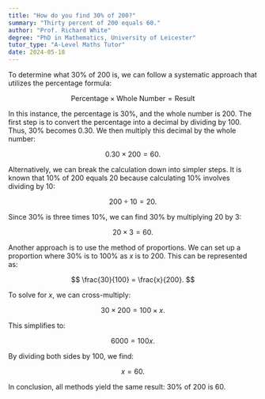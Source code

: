 ```yaml
---
title: "How do you find 30% of 200?"
summary: "Thirty percent of 200 equals 60."
author: "Prof. Richard White"
degree: "PhD in Mathematics, University of Leicester"
tutor_type: "A-Level Maths Tutor"
date: 2024-05-18
---
```


To determine what $30\%$ of $200$ is, we can follow a systematic approach that utilizes the percentage formula:

$$
\text{Percentage} \times \text{Whole Number} = \text{Result}
$$

In this instance, the percentage is $30\%$, and the whole number is $200$. The first step is to convert the percentage into a decimal by dividing by $100$. Thus, $30\%$ becomes $0.30$. We then multiply this decimal by the whole number:

$$
0.30 \times 200 = 60.
$$

Alternatively, we can break the calculation down into simpler steps. It is known that $10\%$ of $200$ equals $20$ because calculating $10\%$ involves dividing by $10$:

$$
200 \div 10 = 20.
$$

Since $30\%$ is three times $10\%$, we can find $30\%$ by multiplying $20$ by $3$:

$$
20 \times 3 = 60.
$$

Another approach is to use the method of proportions. We can set up a proportion where $30\%$ is to $100\%$ as $x$ is to $200$. This can be represented as:

$$
\frac{30}{100} = \frac{x}{200}.
$$

To solve for $x$, we can cross-multiply:

$$
30 \times 200 = 100 \times x.
$$

This simplifies to:

$$
6000 = 100x.
$$

By dividing both sides by $100$, we find:

$$
x = 60.
$$

In conclusion, all methods yield the same result: $30\%$ of $200$ is $60$.
    